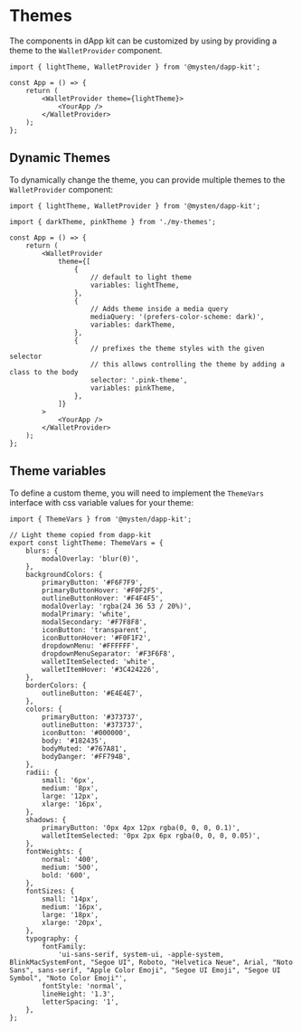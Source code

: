 # Themes

The components in dApp kit can be customized by using by providing a theme to the `WalletProvider`
component.

```tsx
import { lightTheme, WalletProvider } from '@mysten/dapp-kit';

const App = () => {
	return (
		<WalletProvider theme={lightTheme}>
			<YourApp />
		</WalletProvider>
	);
};
```

## Dynamic Themes

To dynamically change the theme, you can provide multiple themes to the `WalletProvider` component:

```tsx
import { lightTheme, WalletProvider } from '@mysten/dapp-kit';

import { darkTheme, pinkTheme } from './my-themes';

const App = () => {
	return (
		<WalletProvider
			theme={[
				{
					// default to light theme
					variables: lightTheme,
				},
				{
					// Adds theme inside a media query
					mediaQuery: '(prefers-color-scheme: dark)',
					variables: darkTheme,
				},
				{
					// prefixes the theme styles with the given selector
					// this allows controlling the theme by adding a class to the body
					selector: '.pink-theme',
					variables: pinkTheme,
				},
			]}
		>
			<YourApp />
		</WalletProvider>
	);
};
```

## Theme variables

To define a custom theme, you will need to implement the `ThemeVars` interface with css variable
values for your theme:

```tsx
import { ThemeVars } from '@mysten/dapp-kit';

// Light theme copied from dapp-kit
export const lightTheme: ThemeVars = {
	blurs: {
		modalOverlay: 'blur(0)',
	},
	backgroundColors: {
		primaryButton: '#F6F7F9',
		primaryButtonHover: '#F0F2F5',
		outlineButtonHover: '#F4F4F5',
		modalOverlay: 'rgba(24 36 53 / 20%)',
		modalPrimary: 'white',
		modalSecondary: '#F7F8F8',
		iconButton: 'transparent',
		iconButtonHover: '#F0F1F2',
		dropdownMenu: '#FFFFFF',
		dropdownMenuSeparator: '#F3F6F8',
		walletItemSelected: 'white',
		walletItemHover: '#3C424226',
	},
	borderColors: {
		outlineButton: '#E4E4E7',
	},
	colors: {
		primaryButton: '#373737',
		outlineButton: '#373737',
		iconButton: '#000000',
		body: '#182435',
		bodyMuted: '#767A81',
		bodyDanger: '#FF794B',
	},
	radii: {
		small: '6px',
		medium: '8px',
		large: '12px',
		xlarge: '16px',
	},
	shadows: {
		primaryButton: '0px 4px 12px rgba(0, 0, 0, 0.1)',
		walletItemSelected: '0px 2px 6px rgba(0, 0, 0, 0.05)',
	},
	fontWeights: {
		normal: '400',
		medium: '500',
		bold: '600',
	},
	fontSizes: {
		small: '14px',
		medium: '16px',
		large: '18px',
		xlarge: '20px',
	},
	typography: {
		fontFamily:
			'ui-sans-serif, system-ui, -apple-system, BlinkMacSystemFont, "Segoe UI", Roboto, "Helvetica Neue", Arial, "Noto Sans", sans-serif, "Apple Color Emoji", "Segoe UI Emoji", "Segoe UI Symbol", "Noto Color Emoji"',
		fontStyle: 'normal',
		lineHeight: '1.3',
		letterSpacing: '1',
	},
};
```
